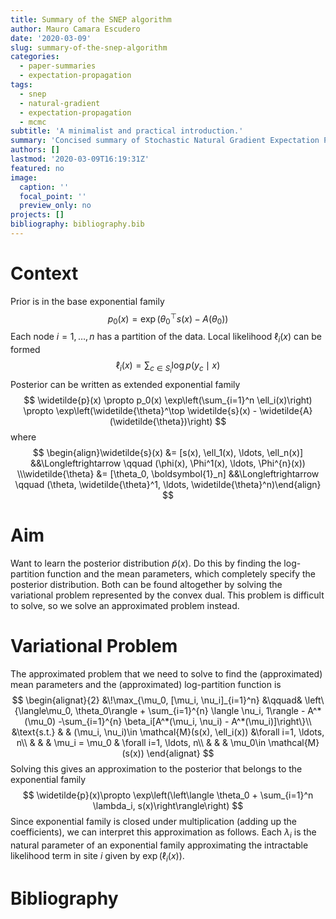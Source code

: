 ```yaml
---
title: Summary of the SNEP algorithm
author: Mauro Camara Escudero
date: '2020-03-09'
slug: summary-of-the-snep-algorithm
categories:
  - paper-summaries
  - expectation-propagation
tags:
  - snep
  - natural-gradient
  - expectation-propagation
  - mcmc
subtitle: 'A minimalist and practical introduction.'
summary: 'Concised summary of Stochastic Natural Gradient Expectation Propagation algorithm by Hasenclever et al.'
authors: []
lastmod: '2020-03-09T16:19:31Z'
featured: no
image:
  caption: ''
  focal_point: ''
  preview_only: no
projects: []
bibliography: bibliography.bib
---
```

\DeclareMathOperator*{\argmin}{arg\,min}
\newcommand{\vect}[1]{\boldsymbol{\mathbf{#1}}}
\newcommand{\vd}{\vect{d}}
\newcommand{\vtheta}{\vect{\theta}}
\newcommand{\nc}[2]{\newcommand{#1}{#2}}
\nc{\eval}{\biggr\rvert}

<!-- # The SNEP Algorithm in a Nutshell -->
# Context
Prior is in the base exponential family
$$
p_0(x) = \exp(\theta_0^\top s(x) - A(\theta_0))
$$
Each node $i=1, \ldots, n$ has a partition of the data. Local likelihood $\ell_i(x)$ can be formed
$$
\ell_i(x) =\sum_{c\in S_i} \log p(y_c \mid x)
$$
Posterior can be written as extended exponential family
$$
\widetilde{p}(x) \propto p_0(x) \exp\left(\sum_{i=1}^n \ell_i(x)\right) \propto \exp\left(\widetilde{\theta}^\top \widetilde{s}(x) - \widetilde{A}(\widetilde{\theta})\right)
$$
where
$$
\begin{align}\widetilde{s}(x) &= [s(x), \ell_1(x), \ldots, \ell_n(x)]  &&\Longleftrightarrow \qquad (\phi(x), \Phi^1(x), \ldots, \Phi^{n}(x)) \\\widetilde{\theta} &= [\theta_0, \boldsymbol{1}_n] &&\Longleftrightarrow \qquad (\theta, \widetilde{\theta}^1, \ldots, \widetilde{\theta}^n)\end{align}
$$

# Aim
Want to learn the posterior distribution $\widetilde{p}(x)$. Do this by finding the log-partition function and the mean parameters, which completely specify the posterior distribution. Both can be found altogether by solving the variational problem represented by the convex dual. This problem is difficult to solve, so we solve an approximated problem instead.

# Variational Problem
The approximated problem that we need to solve to find the (approximated) mean parameters and the (approximated) log-partition function is
$$
\begin{alignat}{2}
    &\!\max_{\mu_0, [\mu_i, \nu_i]_{i=1}^n}       &\qquad& \left\{\langle\mu_0, \theta_0\rangle + \sum_{i=1}^{n} \langle \nu_i, 1\rangle  - A^*(\mu_0) -\sum_{i=1}^{n} \beta_i[A^*(\mu_i, \nu_i) - A^*(\mu_i)]\right\}\\
    &\text{s.t.} &      & (\mu_i, \nu_i)\in \mathcal{M}(s(x), \ell_i(x)) &\forall i=1, \ldots, n\\
    &            &      & \mu_i = \mu_0  & \forall i=1, \ldots, n\\
    &            &      & \mu_0\in \mathcal{M}(s(x))
\end{alignat}
$$
Solving this gives an approximation to the posterior that belongs to the exponential family
$$
\widetilde{p}(x)\propto \exp\left(\left\langle \theta_0 + \sum_{i=1}^n \lambda_i, s(x)\right\rangle\right)
$$
Since exponential family is closed under multiplication (adding up the coefficients), we can interpret this approximation as follows. Each $\lambda_i$ is the natural parameter of an exponential family approximating the intractable likelihood term in site $i$ given by $\exp(\ell_i(x))$.


<!-- # Introduction -->
<!-- Computation of posterior in Bayesian model is intractable. Approximate schemes include -->

<!-- - Variational Inference [@ExpFamVarInf] -->
<!-- - Markov Chain Monte Carlo [@MCMCPractice] -->
<!-- - Sequential Monte Carlo [@SMCPractice] -->

<!-- SNEP builds on top of the Expectation Propagation method developed by @PosteriorSamplingMomentSharing, because the latter method was found to perform poorly on complex models such as Bayesian Deep Neural Networks. -->

<!-- >need to add diagram of algorithm -->

<!-- # Problem Set-up and Background -->
<!-- ### Prior, Likelihood and Posterior -->
<!-- **Prior** is in the base exponential family -->
<!-- $$ -->
<!-- p_0(x) = \exp(\theta_0^\top s(x) - A(\theta_0)) -->
<!-- $$ -->
<!-- And on each node $i=1, \ldots, n$ there is a **log likelihood term** -->
<!-- $$ -->
<!-- \ell_i(x) =\sum_{c\in S_i} \log p(y_c \mid x) -->
<!-- $$ -->
<!-- Then the **posterior** can be written as part of the _extended exponential family_  -->
<!-- $$ -->
<!-- \widetilde{p}(x) \propto p_0(x) \exp\left(\sum_{i=1}^n \ell_i(x)\right) \propto \exp\left(\widetilde{\theta}^\top \widetilde{s}(x) - \widetilde{A}(\widetilde{\theta})\right) -->
<!-- $$ -->
<!-- where -->
<!-- $$ -->
<!-- \begin{align}\widetilde{s}(x) &= [s(x), \ell_1(x), \ldots, \ell_n(x)]  &&\Longleftrightarrow \qquad (\phi(x), \Phi^1(x), \ldots, \Phi^{n}(x)) \\\widetilde{\theta} &= [\theta_0, \boldsymbol{1}_n] &&\Longleftrightarrow \qquad (\theta, \widetilde{\theta}^1, \ldots, \widetilde{\theta}^n)\end{align} -->
<!-- $$ -->

<!-- ### Extended and Augmented Variational Problem -->
<!-- The _extended_ variational problem to be solved is -->
<!-- $$ -->
<!-- \max_{\widetilde{\mu}\in\widetilde{\mathcal{M}}} \widetilde{\theta}^\top \widetilde{\mu} - \widetilde{A}^*(\widetilde{\mu}) -->
<!-- $$ -->
<!-- This can be **relaxed** by  -->

<!-- - optimizing over an _outer bound_ of $\widetilde{\mathcal{M}}$ and  -->
<!-- - approximating $-\widetilde{A}^*(\widetilde{\mu})$ with a _term-by-term approximation_  -->

<!-- Leading to the following **optimization problem** -->
<!-- $$ -->
<!-- \begin{alignat}{2} -->
<!--     &\!\max_{\mu_0, [\mu_i, \nu_i]_{i=1}^n}       &\qquad& \left\{\langle\mu_0, \theta_0\rangle + \sum_{i=1}^{n} \langle \nu_i, 1\rangle  - A^*(\mu_0) -\sum_{i=1}^{n} \beta_i[A^*(\mu_i, \nu_i) - A^*(\mu_i)]\right\}\\ -->
<!--     &\text{s.t.} &      & (\mu_i, \nu_i)\in \mathcal{M}(s(x), \ell_i(x)) &\forall i=1, \ldots, n\\ -->
<!--     &            &      & \mu_i = \mu_0  & \forall i=1, \ldots, n\\ -->
<!--     &            &      & \mu_0\in \mathcal{M}(s(x)) -->
<!-- \end{alignat} -->
<!-- $$ -->

<!-- ### Solving the Optimization Problem -->

<!-- This is solved by forming the **Lagrangian** for the equality conditions -->
<!-- $$ -->
<!-- L = \langle\mu_0, \theta_0\rangle + \sum_{i=1}^{n} \langle \nu_i, 1\rangle  - A^*(\mu_0) -\sum_{i=1}^{n} \beta_i[A^*(\mu_i, \nu_i) - A^*(\mu_i)] - \sum_{i=1}^n\langle\lambda_i, \mu_i-\mu_0\rangle -->
<!-- $$ -->
<!-- find its derivatives and setting them to zero. -->
<!-- $$ -->
<!-- \begin{align} -->
<!-- 	\nabla_{\mu_0}L  -->
<!-- 	&= \theta_0-\nabla_{\mu_0}A^*(\mu_0) + \sum_{i=1}^n \lambda_i  -->
<!-- 	&&\implies  \nabla_{\mu_0} A^*(\mu_0)  -->
<!-- 	=&&& \theta_0 + \sum_{i=1}^n \lambda_i \\ -->
<!-- 	\nabla_{\lambda_j} L  -->
<!-- 	&= \mu_0 - \mu_j  -->
<!-- 	&&\implies \mu_j  -->
<!-- 	=&&& \mu_0 \\ -->
<!-- 	\nabla_{\mu_j} L  -->
<!-- 	&= -\beta_j\nabla_{\mu_j}A^*(\mu_j, \nu_j) + \beta_j \nabla_{\mu_j}A^*(\mu_j) - \lambda_j  -->
<!-- 	&&\implies \nabla_{\mu_j} A^*(\mu_j, \nu_j)  -->
<!-- 	=&&& \theta_0  + \sum_{i=1}^n \lambda_i - \frac{\lambda_j}{\beta_j} \\ -->
<!-- 	\nabla_{\nu_j} L  -->
<!-- 	&= 1 - \beta_j\nabla_{\nu_j}A^*(\mu_j, \nu_j)  -->
<!-- 	&&\implies \nabla_{\nu_j} A^*(\mu_j, \nu_j)  -->
<!-- 	=&&& \frac{1}{\beta_j} -->
<!-- \end{align} -->
<!-- $$ -->

<!-- ### Interpreting the Solutions -->

<!-- **Posterior** can be approximated by -->
<!-- $$ -->
<!-- \widetilde{p}(x)\propto \exp\left(\left\langle \theta_0 + \sum_{i=1}^n \lambda_i, s(x)\right\rangle\right) -->
<!-- $$ -->
<!-- Basically each $\lambda_i$ is the natural parameter of an exponential family approximating the intractable likelihood term in site $i$ given by $\exp(\ell_i(x))$.  -->
<!-- The **tilted** distribution at site $i$ corresponds to the $(s(x), \ell_i(x))$-Exponential Family and thus is given by -->
<!-- $$ -->
<!-- \begin{align} -->
<!-- p_i(x) &\propto \exp\left(\left\langle \left[\theta_0 + \sum_{j=1}^n \lambda_j - \frac{\lambda_i}{\beta_i}, \frac{1}{\beta_i}\right] , [s(x), \ell_i(x)]\right\rangle\right) \\ -->
<!-- & \propto \exp\left(\left\langle \theta_0 + \sum_{j=1}^n \lambda_j - \frac{\lambda_i}{\beta_i}, s(x) \right\rangle + \left\langle \frac{1}{\beta_i}, \ell_i(x)\right\rangle\right) -->
<!-- \end{align} -->
<!-- $$ -->


<!-- # Mathematical Background -->
<!-- ### Natural Gradient Descent -->
<!-- - **Fisher Information Matrix**: Measures the curvature of $\ell(\theta\mid x)$. Often used as replacement of $H_{\ell(\theta\mid x)}$ in second order optimization methods. -->
<!--   - **Variance** of the score (gradient of log-likelihood) $F = \mathbb{E}_{\mathcal{L}(\theta\mid x)}\left[\nabla_\theta\ell(\theta\mid x)\,\nabla_\theta\ell(\theta\mid x)^\top\right]$ -->
<!--   - Negative expected **Hessian** for the log-likelihood $F = -\mathbb{E}_{\mathcal{L}(\theta\mid x)}\left[H_{\ell(\theta\mid x)}\right]$ -->
<!--   - Hessian (with respect to $\theta'$) of the **KL divergence** between $\mathcal{L}(\theta\mid x)$ and $\mathcal{L}(\theta'\mid x)$ evaluated at $\theta' = \theta$. -->
<!--   $$ -->
<!--   F = \nabla_{\theta'}\text{KL}(\mathcal{L}(\theta\mid x) \parallel \mathcal{L}(\theta'\mid x)\eval_{\theta' = \theta} -->
<!--   $$ -->
<!-- - **Steepest Descent**: Steepest direction minimizing $-\ell(\theta\mid x)$ is the solution of an optimization problem depending on the norm $\parallel \vd \parallel$. Different norms dive different solutions -->
<!-- $$ -->
<!-- \vd^* = \arg \min_{\vd\,:\, \parallel \vd \parallel = 1} -\nabla_\theta \ell(\theta \mid x)^\top \vd -->
<!-- $$ -->

<!-- - **Natural Gradient**: Use KL-divergence as a "metric" in the distribution space. Although asymmetric, as $\vd$ goes to zero, KL approximately symmetric. Steepest descent direction  $\vd^* = -F^{-1}\nabla_\theta \ell(\theta\mid x)$ is the solution of -->
<!-- $$ -->
<!-- \vd^* = \arg\min_{\vd \,:\, \text{KL}(\mathcal{L}(\theta) \parallel \mathcal{L}(\theta')) = c} -\nabla_\theta \ell(\theta \mid x)^\top \vd -->
<!-- $$ -->




# Bibliography
